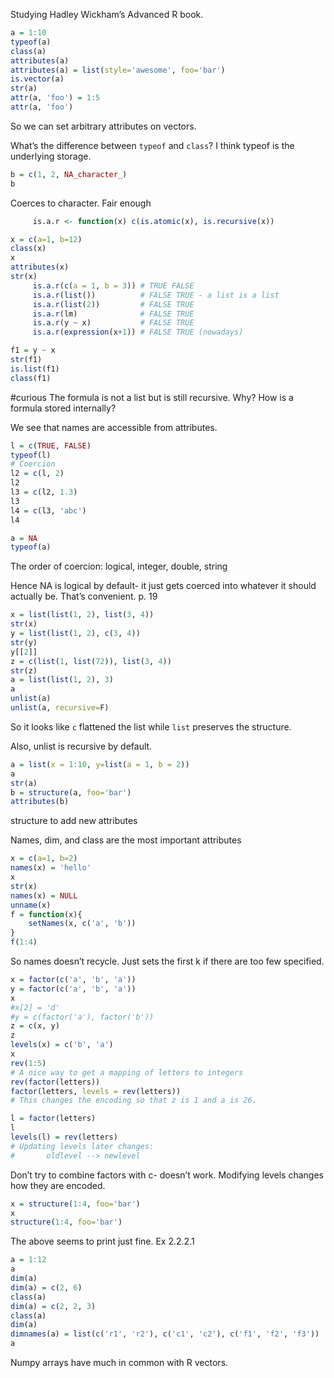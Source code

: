 Studying Hadley Wickham's Advanced R book.

```r
a = 1:10
typeof(a)
class(a)
attributes(a)
attributes(a) = list(style='awesome', foo='bar')
is.vector(a)
str(a)
attr(a, 'foo') = 1:5
attr(a, 'foo') 
```
So we can set arbitrary attributes on vectors.

What's the difference between `typeof` and `class`?
I think typeof is the underlying storage.

```r
b = c(1, 2, NA_character_)
b
```
Coerces to character. Fair enough

```r
     is.a.r <- function(x) c(is.atomic(x), is.recursive(x))

x = c(a=1, b=12)
class(x)
x
attributes(x)
str(x)
     is.a.r(c(a = 1, b = 3)) # TRUE FALSE
     is.a.r(list())          # FALSE TRUE - a list is a list
     is.a.r(list(2))         # FALSE TRUE
     is.a.r(lm)              # FALSE TRUE
     is.a.r(y ~ x)           # FALSE TRUE
     is.a.r(expression(x+1)) # FALSE TRUE (nowadays)

f1 = y ~ x
str(f1)
is.list(f1)
class(f1)
```
#curious
The formula is not a list but is still recursive. Why?
How is a formula stored internally?

We see that names are accessible from attributes.


```r

l = c(TRUE, FALSE)
typeof(l)
# Coercion
l2 = c(l, 2)
l2
l3 = c(l2, 1.3)
l3
l4 = c(l3, 'abc')
l4

a = NA
typeof(a)
```

The order of coercion: logical, integer, double, string

Hence NA is logical by default- it just gets coerced into whatever it
should actually be. That's convenient. p. 19

```r
x = list(list(1, 2), list(3, 4))
str(x)
y = list(list(1, 2), c(3, 4))
str(y)
y[[2]]
z = c(list(1, list(72)), list(3, 4))
str(z)
a = list(list(1, 2), 3)
a
unlist(a)
unlist(a, recursive=F)
```

So it looks like `c` flattened the list while `list` preserves the
structure.

Also, unlist is recursive by default.

```r
a = list(x = 1:10, y=list(a = 1, b = 2))
a
str(a)
b = structure(a, foo='bar')
attributes(b)
```
structure to add new attributes

Names, dim, and class are the most important attributes

```r
x = c(a=1, b=2)
names(x) = 'hello'
x
str(x)
names(x) = NULL
unname(x)
f = function(x){
    setNames(x, c('a', 'b'))
}
f(1:4)
```

So names doesn't recycle. Just sets the first k if there are too few
specified.

```r
x = factor(c('a', 'b', 'a'))
y = factor(c('a', 'b', 'a'))
x
#x[2] = 'd'
#y = c(factor('a'), factor('b'))
z = c(x, y)
z
levels(x) = c('b', 'a')
x
rev(1:5)
# A nice way to get a mapping of letters to integers
rev(factor(letters))
factor(letters, levels = rev(letters))
# This changes the encoding so that z is 1 and a is 26.

l = factor(letters)
l
levels(l) = rev(letters)
# Updating levels later changes:
#       oldlevel --> newlevel
```

Don't try to combine factors with c- doesn't work.
Modifying levels changes how they are encoded.

```r
x = structure(1:4, foo='bar')
x
structure(1:4, foo='bar')
```
The above seems to print just fine. Ex 2.2.2.1


```r
a = 1:12
a
dim(a)
dim(a) = c(2, 6)
class(a)
dim(a) = c(2, 2, 3)
class(a)
dim(a)
dimnames(a) = list(c('r1', 'r2'), c('c1', 'c2'), c('f1', 'f2', 'f3'))
a
```

Numpy arrays have much in common with R vectors.

